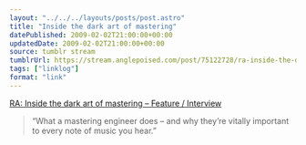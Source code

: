 ```yaml
---
layout: "../../../layouts/posts/post.astro"
title: "Inside the dark art of mastering"
datePublished: 2009-02-02T21:00:00+00:00
updatedDate: 2009-02-02T21:00:00+00:00
source: tumblr stream
tumblrUrl: https://stream.anglepoised.com/post/75122728/ra-inside-the-dark-art-of-mastering-feature
tags: ["linklog"]
format: "link"
---
```


[RA: Inside the dark art of mastering &#8211; Feature / Interview][1]

> &ldquo;What a mastering engineer does &#8211; and why they&rsquo;re vitally important to every note of music you hear.&rdquo;

[1]: http://www.residentadvisor.net/feature-read.aspx?id=1007
